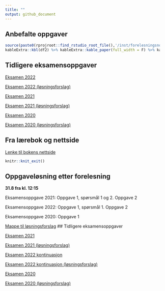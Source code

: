 ```yaml
---
title: ""
output: github_document
---
```


## Anbefalte oppgaver

```r
source(paste0(rprojroot::find_rstudio_root_file(),'/inst/forelesningsnotater/timeplan.R'))
kableExtra::kbl(df2) %>% kableExtra::kable_paper(full_width = F) %>% kableExtra::kable_styling(font_size=12)
```

## Tidligere eksamensoppgaver

[Eksamen 2022](https://github.com/joernih/SFB30820Finansteori/blob/main/inst/eksamensoppgaver/Finansteori%20(SFB30820)%2C%20H%C3%B8sten%202022.pdf)

[Eksamen 2022 (løsningsforslag)](https://github.com/joernih/SFB30820Finansteori/blob/main/inst/eksamensoppgaver/Finansteori%20(SFB30820)%2C%20H%C3%B8sten%202022_losningsforslag.pdf)

[Eksamen 2021](https://github.com/joernih/SFB30820Finansteori/blob/main/inst/eksamensoppgaver/sfb30820-finansteori-10.12.2021.pdf)

[Eksamen 2021 (løsningsforslag)](https://github.com/joernih/SFB30820Finansteori/blob/main/inst/eksamensoppgaver/sfb30820-finansteori-10.12.2021_losningsforslag_JIH.pdf)

[Eksamen 2020](https://github.com/joernih/SFB30820Finansteori/blob/main/inst/eksamensoppgaver/sfb30820-finansteori-24.11.2020.pdf)

[Eksamen 2020 (løsningsforslag)](https://github.com/joernih/SFB30820Finansteori/blob/main/inst/eksamensoppgaver/sfb-finansteori-2020_losning.pdf)


## Fra lærebok og nettside

[Lenke til bokens nettside](https://finans2.portfolio.no/)



```r
knitr::knit_exit()
```


## Oppgaveløsning etter forelesning

**31.8 fra kl. 12:15**

Eksamensoppgave 2021: 
Oppgave 1, spørsmål 1 og 2. Oppgave 2

Eksamensoppgave 2022: 
Oppgave 1, spørsmål 1. Oppgave 2

Eksamensoppgave 2020: 
Oppgave 1

[Mappe til løsningsforslag](https://github.com/joernih/SFB30820Finansteori/tree/main/inst/eksamensoppgaver/losningsforslag)
## Tidligere eksamensoppgaver

[Eksamen 2021](https://github.com/joernih/SFB30820Finansteori/blob/main/inst/eksamensoppgaver/sfb30820-finansteori-10.12.2021.pdf)

[Eksamen 2021 (løsningsforslag)](https://github.com/joernih/SFB30820Finansteori/blob/main/inst/eksamensoppgaver/sfb30820-finansteori-10.12.2021_losningsforslag_JIH.pdf)

[Eksamen 2022 kontinuasjon](https://github.com/joernih/SFB30820Finansteori/blob/main/inst/eksamensoppgaver/Exam_SFB30820_Finansteori_C_S2022.pdf)

[Eksamen 2022 kontinuasjon (løsningsforslag)](https://github.com/joernih/SFB30820Finansteori/blob/main/inst/eksamensoppgaver/Exam_SFB30820_Finansteori_C_S2022_Solution_Proposal.pdf)

[Eksamen 2020](https://github.com/joernih/SFB30820Finansteori/blob/main/inst/eksamensoppgaver/sfb30820-finansteori-24.11.2020.pdf)

[Eksamen 2020 (løsningsforslag)](https://github.com/joernih/SFB30820Finansteori/blob/main/inst/eksamensoppgaver/sfb30820-finansteori-24.11.2020_losningsforslag_JIH.pdf)


